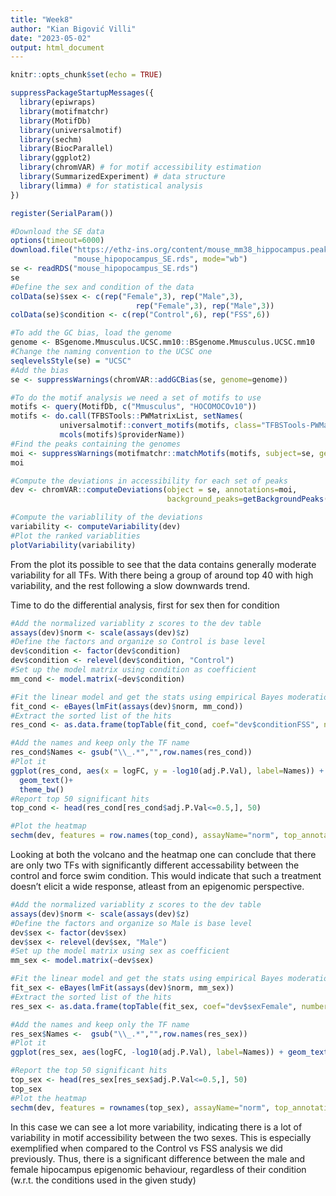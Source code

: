 ---
title: "Week8"
author: "Kian Bigović Villi"
date: "2023-05-02"
output: html_document
---

```{r setup, include=FALSE}
knitr::opts_chunk$set(echo = TRUE)
```

```{r}
suppressPackageStartupMessages({
  library(epiwraps)
  library(motifmatchr)
  library(MotifDb)
  library(universalmotif)
  library(sechm)
  library(BiocParallel)
  library(ggplot2)
  library(chromVAR) # for motif accessibility estimation
  library(SummarizedExperiment) # data structure
  library(limma) # for statistical analysis
})

register(SerialParam())

```

```{r}
#Download the SE data
options(timeout=6000)
download.file("https://ethz-ins.org/content/mouse_mm38_hippocampus.peakCounts.SE.rds",
              "mouse_hipopocampus_SE.rds", mode="wb")
se <- readRDS("mouse_hipopocampus_SE.rds")
se
#Define the sex and condition of the data
colData(se)$sex <- c(rep("Female",3), rep("Male",3),
                            rep("Female",3), rep("Male",3))
colData(se)$condition <- c(rep("Control",6), rep("FSS",6))
```
```{r}
#To add the GC bias, load the genome
genome <- BSgenome.Mmusculus.UCSC.mm10::BSgenome.Mmusculus.UCSC.mm10
#Change the naming convention to the UCSC one
seqlevelsStyle(se) = "UCSC"
#Add the bias
se <- suppressWarnings(chromVAR::addGCBias(se, genome=genome))
```

```{r}
#To do the motif analysis we need a set of motifs to use
motifs <- query(MotifDb, c("Mmusculus", "HOCOMOCOv10"))
motifs <- do.call(TFBSTools::PWMatrixList, setNames(
           universalmotif::convert_motifs(motifs, class="TFBSTools-PWMatrix"),
           mcols(motifs)$providerName))
#Find the peaks containing the genomes
moi <- suppressWarnings(motifmatchr::matchMotifs(motifs, subject=se, genome=genome))
moi
```

```{r}
#Compute the deviations in accessibility for each set of peaks
dev <- chromVAR::computeDeviations(object = se, annotations=moi,
                                   background_peaks=getBackgroundPeaks(se, niterations=1000))

#Compute the variablility of the deviations
variability <- computeVariability(dev)
#Plot the ranked variablities
plotVariability(variability)

```

From the plot its possible to see that the data contains generally moderate variability for all TFs. With there being a group of around top 40 with high variability, and the rest following a slow downwards trend.

Time to do the differential analysis, first for sex then for condition
```{r}
#Add the normalized variablity z scores to the dev table
assays(dev)$norm <- scale(assays(dev)$z)
#Define the factors and organize so Control is base level
dev$condition <- factor(dev$condition)
dev$condition <- relevel(dev$condition, "Control")
#Set up the model matrix using condition as coefficient
mm_cond <- model.matrix(~dev$condition)

#Fit the linear model and get the stats using empirical Bayes moderation
fit_cond <- eBayes(lmFit(assays(dev)$norm, mm_cond))
#Extract the sorted list of the hits
res_cond <- as.data.frame(topTable(fit_cond, coef="dev$conditionFSS", number = Inf))

#Add the names and keep only the TF name 
res_cond$Names <- gsub("\\_.*","",row.names(res_cond))
#Plot it
ggplot(res_cond, aes(x = logFC, y = -log10(adj.P.Val), label=Names)) + 
  geom_text()+
  theme_bw()
#Report top 50 significant hits
top_cond <- head(res_cond[res_cond$adj.P.Val<=0.5,], 50)

#Plot the heatmap
sechm(dev, features = row.names(top_cond), assayName="norm", top_annotation = c("condition", "depth"))
```

Looking at both the volcano and the heatmap one can conclude that there are only two TFs with significantly different accessability between the control and force swim condition. This would indicate that such a treatment doesn't elicit a wide response, atleast from an epigenomic perspective.
```{r}
#Add the normalized variablity z scores to the dev table
assays(dev)$norm <- scale(assays(dev)$z)
#Define the factors and organize so Male is base level
dev$sex <- factor(dev$sex)
dev$sex <- relevel(dev$sex, "Male")
#Set up the model matrix using sex as coefficient
mm_sex <- model.matrix(~dev$sex)

#Fit the linear model and get the stats using empirical Bayes moderation
fit_sex <- eBayes(lmFit(assays(dev)$norm, mm_sex))
#Extract the sorted list of the hits
res_sex <- as.data.frame(topTable(fit_sex, coef="dev$sexFemale", number = Inf))

#Add the names and keep only the TF name 
res_sex$Names <-  gsub("\\_.*","",row.names(res_sex))
#Plot it
ggplot(res_sex, aes(logFC, -log10(adj.P.Val), label=Names)) + geom_text() 

#Report the top 50 significant hits
top_sex <- head(res_sex[res_sex$adj.P.Val<=0.5,], 50)
top_sex
#Plot the heatmap
sechm(dev, features = rownames(top_sex), assayName="norm", top_annotation = c("sex", "depth"))

```

In this case we can see a lot more variability, indicating there is a lot of variability in motif accessibility between the two sexes. This is especially exemplified when compared to the Control vs FSS analysis we did previously. Thus, there is a significant difference between the male and female hipocampus epigenomic behaviour, regardless of their condition (w.r.t. the conditions used in the given study) 
